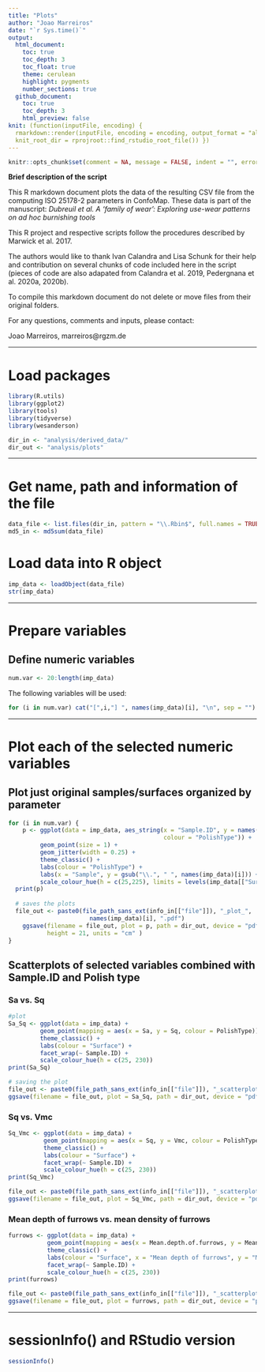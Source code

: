 ```yaml
---
title: "Plots"
author: "Joao Marreiros"
date: "`r Sys.time()`"
output:
  html_document:
    toc: true
    toc_depth: 3
    toc_float: true
    theme: cerulean
    highlight: pygments
    number_sections: true
  github_document: 
    toc: true
    toc_depth: 3
    html_preview: false
knit: (function(inputFile, encoding) {
  rmarkdown::render(inputFile, encoding = encoding, output_format = "all", 
  knit_root_dir = rprojroot::find_rstudio_root_file()) })
---
```


```r
knitr::opts_chunk$set(comment = NA, message = FALSE, indent = "", error = TRUE)
```

__Brief description of the script__

This R markdown document plots the data of the resulting CSV file from the computing ISO 25178-2 parameters in ConfoMap. These data is part of the manuscript: *Dubreuil et al. A ‘family of wear’: Exploring use-wear patterns on ad hoc burnishing tools*

This R project and respective scripts follow the procedures described by Marwick et al. 2017. 

The authors would like to thank Ivan Calandra and Lisa Schunk for their help and contribution on several chunks of code included here in the script (pieces of code are also adapated from Calandra et al. 2019, Pedergnana et al. 2020a, 2020b).

To compile this markdown document do not delete or move files from their original folders.

For any questions, comments and inputs, please contact:

Joao Marreiros, marreiros@rgzm.de


---


# Load packages
```r
library(R.utils)
library(ggplot2)
library(tools)
library(tidyverse)
library(wesanderson)

dir_in <- "analysis/derived_data/"
dir_out <- "analysis/plots"
```


---

# Get name, path and information of the file 
```r
data_file <- list.files(dir_in, pattern = "\\.Rbin$", full.names = TRUE)
md5_in <- md5sum(data_file)
```

# Load data into R object
```r
imp_data <- loadObject(data_file)
str(imp_data)
```

---


# Prepare variables
## Define numeric variables
```r
num.var <- 20:length(imp_data)
```

The following variables will be used: 

```r
for (i in num.var) cat("[",i,"] ", names(imp_data)[i], "\n", sep = "")
```

---


# Plot each of the selected numeric variables 

## Plot just original samples/surfaces organized by parameter
```r

for (i in num.var) {
	p <- ggplot(data = imp_data, aes_string(x = "Sample.ID", y = names(imp_data)[i],
	                                        colour = "PolishType")) + 
	     geom_point(size = 1) +
	     geom_jitter(width = 0.25) +  
	     theme_classic() +
	     labs(colour = "PolishType") +
	     labs(x = "Sample", y = gsub("\\.", " ", names(imp_data)[i])) +
	     scale_colour_hue(h = c(25,225), limits = levels(imp_data[["Surface"]]))
  print(p)
  
  # saves the plots 
  file_out <- paste0(file_path_sans_ext(info_in[["file"]]), "_plot_",
	                   names(imp_data)[i], ".pdf")
	ggsave(filename = file_out, plot = p, path = dir_out, device = "pdf", width = 26,
	       height = 21, units = "cm" )
}
```

## Scatterplots of selected variables combined with Sample.ID and Polish type
### Sa vs. Sq
```r
#plot
Sa_Sq <- ggplot(data = imp_data) +  
         geom_point(mapping = aes(x = Sa, y = Sq, colour = PolishType)) +
         theme_classic() +
         labs(colour = "Surface") +
         facet_wrap(~ Sample.ID) +
         scale_colour_hue(h = c(25, 230)) 
print(Sa_Sq)

# saving the plot
file_out <- paste0(file_path_sans_ext(info_in[["file"]]), "_scatterplot_Sa-Sq", ".pdf")
ggsave(filename = file_out, plot = Sa_Sq, path = dir_out, device = "pdf")
```

### Sq vs. Vmc
```r
Sq_Vmc <- ggplot(data = imp_data) +  
          geom_point(mapping = aes(x = Sq, y = Vmc, colour = PolishType)) +
          theme_classic() +
          labs(colour = "Surface") +
          facet_wrap(~ Sample.ID) +
          scale_colour_hue(h = c(25, 230))  
print(Sq_Vmc)

file_out <- paste0(file_path_sans_ext(info_in[["file"]]), "_scatterplot_Sq-Vmc", ".pdf")
ggsave(filename = file_out, plot = Sq_Vmc, path = dir_out, device = "pdf")
```

### Mean depth of furrows vs. mean density of furrows
```r
furrows <- ggplot(data = imp_data) +  
           geom_point(mapping = aes(x = Mean.depth.of.furrows, y = Mean.density.of.furrows, colour = PolishType)) +
           theme_classic() +
           labs(colour = "Surface", x = "Mean depth of furrows", y = "Mean density of furrows") +
           facet_wrap(~ Sample.ID) +
           scale_colour_hue(h = c(25, 230))
print(furrows)

file_out <- paste0(file_path_sans_ext(info_in[["file"]]), "_scatterplot_furrows", ".pdf")
ggsave(filename = file_out, plot = furrows, path = dir_out, device = "pdf")
```

---

# sessionInfo() and RStudio version
```r
sessionInfo()
```


